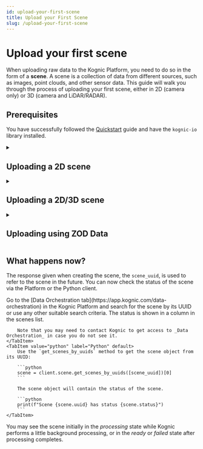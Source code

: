 ```yaml
---
id: upload-your-first-scene
title: Upload your First Scene
slug: /upload-your-first-scene
---
```




# Upload your first scene

When uploading raw data to the Kognic Platform, you need to do so in the form of a **scene**.
A scene is a collection of data from different sources, such as images, point clouds, and other sensor data.
This guide will walk you through the process of uploading your first scene, either in 2D (camera only) or 3D (camera and LiDAR/RADAR).

## Prerequisites

You have successfully followed the [Quickstart](../getting-started/quickstart.mdx) guide and have the `kognic-io` library installed.

<details>
  <summary>
    <h2 style={{margin: '0px'}}>Uploading a 2D scene</h2>
  </summary>

To upload a 2D scene, you need to have the raw images available on your local machine (or create a [callback](https://developers.kognic.com/docs/kognic-io/overview#data-from-callback) for remote data).
It is a two-step process:

1. Build the scene object in Python
2. Upload the scene object to the Kognic Platform

Below follows examples for a few different cases.

<Tabs>
  <TabItem value="one-image" label="One Image" default>
    <CamerasOneImage />
  </TabItem>
  <TabItem value="multiple-images" label="Multiple Images" default>
    <CamerasMultipleImages />
  </TabItem>
  <TabItem value="sequence" label="Sequence">
    <CamerasSeq />
  </TabItem>
</Tabs>

</details>

<details>
  <summary>
    <h2 style={{margin: '0px'}}>Uploading a 2D/3D scene</h2>
  </summary>

To upload a 2D/3D scene, you need to have the raw images and point clouds available on your local machine (or create a [callback](https://developers.kognic.com/docs/kognic-io/overview#data-from-callback) for remote data).
In addition you need to have calibration data available.
It is a three-step process:

1. Create a [calibration](./kognic-io/calibrations/overview)
2. Build the scene object in Python, referencing the calibration from the previous step
3. Upload the scene object to the Kognic Platform

Below follows examples for a few different cases.

<Tabs>
  <TabItem value="one-image-one-lidar" label="One Image" default>
    <LidarsAndCamerasOne />
  </TabItem>
  <TabItem value="multiple-images" label="Multiple Images" default>
    <LidarsAndCamerasMultiple />
  </TabItem>
  <TabItem value="2d/3d-sequence" label="Sequence" default>
    <LidarsAndCamerasSeq />
  </TabItem>
</Tabs>

:::note
Multiple point clouds is also supported, but not shown in the examples above since that requires a bit more data.
See the [Motion Compensation](../kognic-io/scenes/lidars_with_imu_data.md) section for more details.
:::

</details>
<details>
  <summary>
    <h2 style={{margin: '0px'}}>Uploading using ZOD Data</h2>
  </summary>

  We have exemplar code and a tutorial for uploading scenes using Zenseact Open Dataset (ZOD) data, including 2D, 3D,
  and aggregated 3D scenes. [Check out the guide document and exemplar code here!](./upload-zod-data)

  If you have the ZOD data downloaded, and have Kognic API credentials, the examples will run out of the box to create
  functional scenes!
</details>

## What happens now?

The response given when creating the scene, the `scene_uuid`, is used to refer to the scene in the future. You can now
check the status of the scene via the Platform or the Python client.

<Tabs>
    <TabItem value="platform" label="Kognic Platform" default>
        Go to the [Data Orchestration tab](https://app.kognic.com/data-orchestration) in the Kognic Platform and search for the scene by its UUID or use any other suitable search criteria.
        The status is shown in a column in the scenes list.

        Note that you may need to contact Kognic to get access to _Data Orchestration_ in case you do not see it.
    </TabItem>
    <TabItem value="python" label="Python" default>
        Use the `get_scenes_by_uuids` method to get the scene object from its UUID:

        ```python
        scene = client.scene.get_scenes_by_uuids([scene_uuid])[0]
        ```

        The scene object will contain the status of the scene.

        ```python
        print(f"Scene {scene.uuid} has status {scene.status}")
        ```
    </TabItem>
</Tabs>

You may see the scene initially in the *processing* state while Kognic performs a little background processing, or in the
*ready* or *failed* state after processing completes.

